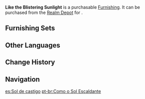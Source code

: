 {{Furnishing Infobox
|id             = 372467
|image          = Item Like the Blistering Sunlight.png
|category       = Landform
|subcategory    = Shrub
|quality        = 3
|adeptal_energy = 20
|load           = 50
|reduced_load   = 50
|description    = "I wish that the weather won't be too hot on the days where I don't sleep well..."<br />If the [[Layla|young woman who struggled to sleep]] entered the desert on the first evening to observe the stars, she would struggle to return by the second afternoon. Whenever she passed the [[Wall of Samiel]]'s gate in her ragged state, she would often find a golden leaf of a certain plant caught in her luggage or her hair. This gold frightened her a little, for if the sky was akin to the color of these leaves, that could only mean that the sunlight this day would be exceedingly strong &mdash; torment indeed for those who lacked physical strength yet still had to trek through the desert. Such was her fear that she would subconsciously walk around any such plants of this kind that she might pass by.
|mention        = Layla
|source1        = [[Realm Depot]]
}}

'''Like the Blistering Sunlight''' is a purchasable [[Furnishing]]. It can be purchased from the [[Realm Depot]] for {{Item|Realm Currency|30|x=80}}.

==Furnishing Sets==
{{Craft Usage}}

==Other Languages==
{{Other Languages
|en      = Like the Blistering Sunlight
|zhs     = 「如烈日的辉光」
|zhs_rm  = "Rú Lièrì de Huīguāng"
|zht     = 「如烈日的輝光」
|zht_rm  = "Rú Lièrì de Huīguāng"
|zh_tl   = 
|ja      = 「烈日の輝きの如く」
|ja_rm   = "Retsujitsu no Kagayaki no Gotoku"
|ja_tl   = 
|ko      = 「뜨거운 태양빛처럼」
|ko_rm   = "Tteugeoun Taeyangbitcheoreom"
|ko_tl   = "Like the Hot Sunlight"
|es      = Sol de castigo
|es_tl   = Punishing Sun
|fr      = «&nbsp;Comme la brûlante lumière du soleil&nbsp;»
|fr_tl   = "Like the Burning Sunlight"
|ru      = Подобно палящему солнцу
|ru_tl   = Like the Scorching Sun
|th      = "แสงเจิดจ้าราวพระอาทิตย์แผดเผา"
|th_rm   = 
|th_tl   = 
|vi      = Như Mặt Trời Thiêu Đốt
|vi_tl   = 
|de      = „Wie der Schein der gleißenden Sonne“
|de_tl   = 
|id      = Layaknya Cahaya Matahari Terik
|id_tl   = Like the Blistering Sunlight
|pt      = Como o Sol Escaldante
|pt_tl   = 
|tr      = Yakıcı Güneş Işığı Misali
|tr_tl   = 
|it      = Come la luce abbagliante
|it_tl   = 
}}

==Change History==
{{Change History|3.1}}

==Navigation==
{{Furnishing Navbox|exterior}}

[[es:Sol de castigo]]
[[pt-br:Como o Sol Escaldante]]